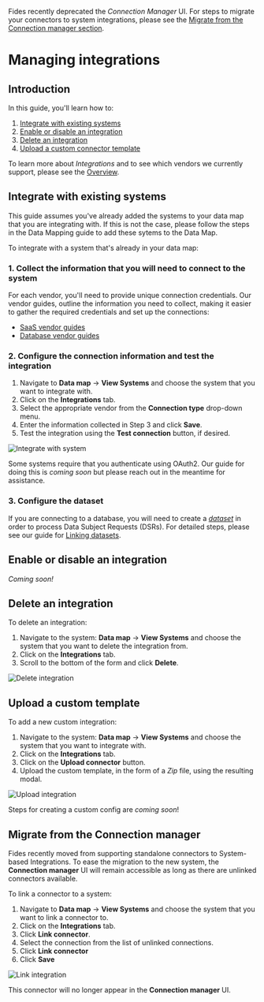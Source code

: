 
<Callout emoji="" type="info">Fides recently deprecated the _Connection Manager_ UI. For steps to migrate your connectors to system integrations, please see the [Migrate from the Connection manager section](#migrate-from-the-connection-manager).</Callout>


# Managing integrations

## Introduction

In this guide, you'll learn how to:
1. [Integrate with existing systems](#integrate-with-existing-systems)
2. [Enable or disable an integration](#enable-or-disable-an-integration)
3. [Delete an integration](#delete-an-integration)
4. [Upload a custom connector template](#upload-a-connector-template)

To learn more about _Integrations_ and to see which vendors we currently support, please see the [Overview](/user-guides/integrations).

## Integrate with existing systems
<Callout type="info" emoji="">This guide assumes you've already added the systems to your data map that you are integrating with. If this is not the case, please follow the steps in the Data Mapping guide to add these sytems to the Data Map.</Callout>

To integrate with a system that's already in your data map:

### 1. Collect the information that you will need to connect to the system
For each vendor, you'll need to provide unique connection credentials. Our vendor guides, outline the information you need to collect, making it easier to gather the required credentials and set up the connections:
* [SaaS vendor guides](/user-guides/integrations/saas-integrations/)
* [Database vendor guides](/user-guides/integrations/databases/)

### 2. Configure the connection information and test the integration

1. Navigate to **Data map** → **View Systems** and choose the system that you want to integrate with.
2. Click on the **Integrations** tab.
3. Select the appropriate vendor from the **Connection type** drop-down menu.
4. Enter the information collected in Step 3 and click **Save**. 
5. Test the integration using the **Test connection** button, if desired.

![Integrate with system](/assets/img/integrations/manage-integrations.gif)

<Callout type="info" emoji="">Some systems require that you authenticate using OAuth2. Our guide for doing this is _coming soon_ but please reach out in the meantime for assistance.</Callout>

### 3. Configure the dataset
If you are connecting to a database, you will need to create a [_dataset_](/user-guides/datasets) in order to process Data Subject Requests (DSRs).  For detailed steps, please see our guide for [Linking datasets](/user-guides/datasets/link-datasets).

## Enable or disable an integration
_Coming soon!_ 

## Delete an integration
To delete an integration:

1. Navigate to the system: **Data map** → **View Systems** and choose the system that you want to delete the integration from. 
2. Click on the **Integrations** tab.
3. Scroll to the bottom of the form and click **Delete**.

![Delete integration](/assets/img/integrations/delete-integrations.gif)

## Upload a custom template

To add a new custom integration:
1. Navigate to the system: **Data map** → **View Systems** and choose the system that you want to integrate with. 
2. Click on the **Integrations** tab.
3. Click on the **Upload connector** button.
4. Upload the custom template, in the form of a _Zip_ file, using the resulting modal.

![Upload integration](/assets/img/integrations/upload-integrations.gif)

Steps for creating a custom config are _coming soon_!

## Migrate from the Connection manager

Fides recently moved from supporting standalone connectors to System-based Integrations. To ease the migration to the new system, the **Connection manager** UI will remain accessible as long as there are unlinked connectors available. 

To link a connector to a system:

1. Navigate to **Data map** → **View Systems** and choose the system that you want to link a connector to. 
2. Click on the **Integrations** tab.
3. Click **Link connector**.
4. Select the connection from the list of unlinked connections.
5. Click **Link connector**
6. Click **Save**

![Link integration](/assets/img/integrations/link-integrations.gif)

This connector will no longer appear in the **Connection manager** UI. 



